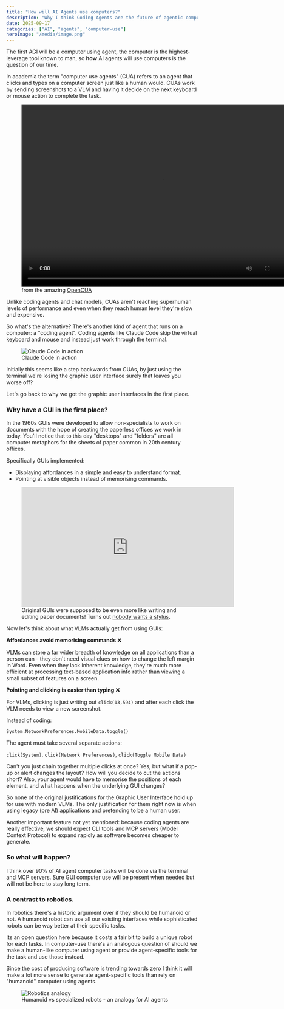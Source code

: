 ```yaml
---
title: "How will AI Agents use computers?"
description: "Why I think Coding Agents are the future of agentic computer use."
date: 2025-09-17
categories: ["AI", "agents", "computer-use"]
heroImage: "/media/image.png"
---
```


The first AGI will be a computer using agent, the computer is the highest-leverage tool known to man, so **how** AI agents will use computers is the question of our time.

In academia the term "computer use agents" (CUA) refers to an agent that clicks and types on a computer screen just like a human would.
CUAs work by sending screenshots to a VLM and having it decide on the next keyboard or mouse action to complete the task.

<figure>
  <video width="720" height="480" controls>
    <source src="/media/open_cua_720.mov" type="video/mp4" />
    Your browser does not support the video tag.
  </video>
  <figcaption>from the amazing <a href="https://opencua.xlang.ai/">OpenCUA</a></figcaption>
</figure>

Unlike coding agents and chat models, CUAs aren't reaching superhuman levels of performance and even when they reach human level they're slow and expensive.

So what's the alternative? There's another kind of agent that runs on a computer: a "coding agent".
Coding agents like Claude Code skip the virtual keyboard and mouse and instead just work through the terminal.

<figure>
  <img src="/media/67cb064b14f4465a0ce0aa9c_Claude3.7Code.gif" alt="Claude Code in action" />
  <figcaption>Claude Code in action</figcaption>
</figure>

Initially this seems like a step backwards from CUAs, by just using the terminal we're losing the graphic user interface surely that leaves you worse off?

Let's go back to why we got the graphic user interfaces in the first place.

### Why have a GUI in the first place?

In the 1960s GUIs were developed to allow non-specialists to work on documents with the hope of creating the paperless offices we work in today. You'll notice that to this day "desktops" and "folders" are all computer metaphors for the sheets of paper common in 20th century offices.

Specifically GUIs implemented:

- Displaying affordances in a simple and easy to understand format.
- Pointing at visible objects instead of memorising commands.

<figure>
  <iframe width="560" height="315" src="https://www.youtube.com/embed/QQhVQ1UG6aM" title="Original GUIs demo" frameborder="0" allow="accelerometer; autoplay; clipboard-write; encrypted-media; gyroscope; picture-in-picture" allowfullscreen></iframe>
  <figcaption>Original GUIs were supposed to be even more like writing and editing paper documents! Turns out <a href="https://www.youtube.com/watch?v=NwKOHrw9n2c">nobody wants a stylus</a>.</figcaption>
</figure>

Now let's think about what VLMs actually get from using GUIs:

**Affordances avoid memorising commands** ❌

VLMs can store a far wider breadth of knowledge on all applications than a person can - they don't need visual clues on how to change the left margin in Word. Even when they lack inherent knowledge, they're much more efficient at processing text-based application info rather than viewing a small subset of features on a screen.

**Pointing and clicking is easier than typing** ❌

For VLMs, clicking is just writing out `click(13,594)` and after each click the VLM needs to view a new screenshot.

Instead of coding:

`System.NetworkPreferences.MobileData.toggle()`

The agent must take several separate actions:

`click(System)`, `click(Network Preferences)`, `click(Toggle Mobile Data)`

Can't you just chain together multiple clicks at once? Yes, but what if a pop-up or alert changes the layout? How will you decide to cut the actions short? Also, your agent would have to memorise the positions of each element, and what happens when the underlying GUI changes?

So none of the original justifications for the Graphic User Interface hold up for use with modern VLMs.
The only justification for them right now is when using legacy (pre AI) applications and pretending to be a human user.

Another important feature not yet mentioned: because coding agents are really effective, we should expect CLI tools and MCP servers (Model Context Protocol) to expand rapidly as software becomes cheaper to generate.

### So what will happen?

I think over 90% of AI agent computer tasks will be done via the terminal and MCP servers. Sure GUI computer use will be present when needed but will not be here to stay long term.

### A contrast to robotics.

In robotics there's a historic argument over if they should be humanoid or not. A humanoid robot can use all our existing interfaces while sophisticated robots can be way better at their specific tasks.

Its an open question here because it costs a fair bit to build a unique robot for each tasks. In computer-use there's an analogous question of should we make a human-like computer using agent or provide agent-specific tools for the task and use those instead.

Since the cost of producing software is trending towards zero I think it will make a lot more sense to generate agent-specific tools than rely on "humanoid" computer using agents.

<figure>
  <img src="/media/image.png" alt="Robotics analogy" />
  <figcaption>Humanoid vs specialized robots - an analogy for AI agents</figcaption>
</figure>